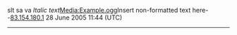 slt sa va
''Italic text''[[Media:Example.ogg]]<nowiki>Insert non-formatted text here</nowiki>--[[User:83.154.180.1|83.154.180.1]] 28 June 2005 11:44 (UTC)
----